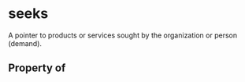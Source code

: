 # seeks

A pointer to products or services sought by the organization or person (demand).

## Property of



